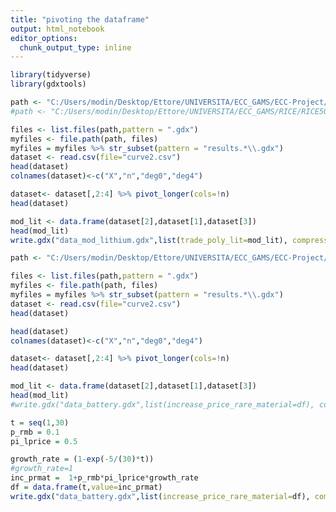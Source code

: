 ```yaml
---
title: "pivoting the dataframe"
output: html_notebook
editor_options: 
  chunk_output_type: inline
---
```

```r
library(tidyverse)
library(gdxtools)
```

```r
path <- "C:/Users/modin/Desktop/Ettore/UNIVERSITA/ECC_GAMS/ECC-Project/witchmodel"
#path <- "C:/Users/modin/Desktop/Ettore/UNIVERSITA/ECC_GAMS/RICE/RICE50x_v1_portable/results"

files <- list.files(path,pattern = ".gdx")
myfiles <- file.path(path, files)
myfiles = myfiles %>% str_subset(pattern = "results.*\\.gdx")
dataset <- read.csv(file="curve2.csv")
head(dataset)
colnames(dataset)<-c("X","n","deg0","deg4")

dataset<- dataset[,2:4] %>% pivot_longer(cols=!n)
head(dataset)

mod_lit <- data.frame(dataset[2],dataset[1],dataset[3])
head(mod_lit)
write.gdx("data_mod_lithium.gdx",list(trade_poly_lit=mod_lit), compress=F)
```


```r
path <- "C:/Users/modin/Desktop/Ettore/UNIVERSITA/ECC_GAMS/ECC-Project/witchmodel/modules"

files <- list.files(path,pattern = ".gdx")
myfiles <- file.path(path, files)
myfiles = myfiles %>% str_subset(pattern = "results.*\\.gdx")
dataset <- read.csv(file="curve2.csv")
head(dataset)

head(dataset)
colnames(dataset)<-c("X","n","deg0","deg4")

dataset<- dataset[,2:4] %>% pivot_longer(cols=!n)
head(dataset)

mod_lit <- data.frame(dataset[2],dataset[1],dataset[3])
head(mod_lit)
#write.gdx("data_battery.gdx",list(increase_price_rare_material=df), compress=F)
```


```r
t = seq(1,30)
p_rmb = 0.1
pi_lprice = 0.5

growth_rate = (1-exp(-5/(30)*t))
#growth_rate=1
inc_prmat =  1+p_rmb*pi_lprice*growth_rate
df = data.frame(t,value=inc_prmat)
write.gdx("data_battery.gdx",list(increase_price_rare_material=df), compress=F)
```



